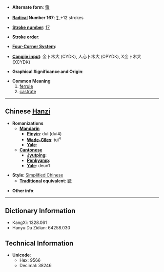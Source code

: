 * '''Alternate form''': [[鐓]]

* '''[[Wiktionary:Chinese radical index| Radical]] Number 167''': [[Wiktionary:Chinese radical index 钅|钅]]+12 strokes

* '''[[Wiktionary:Chinese total strokes index|Stroke number]]''': [[Wiktionary:Chinese total strokes index 17|17]]

* '''Stroke order''': 

* '''[[Wiktionary:Chinese four corner index|Four-Corner System]]''': 

* '''[[Wiktionary:Chinese Cangjie index|Cangjie input]]''': 金卜木大 (CYDK), 人心卜木大 (OPYDK), X金卜木大 (XCYDK)

* '''Graphical Significance and Origin''': 

* '''Common Meaning'''
*# [[ferrule]]
*# [[castrate]]


----

== Chinese [[Hanzi]] ==

* '''Romanizations'''
** '''[[Mandarin]]'''
*** '''[[Pinyin]]''': duì (dui4)
*** '''[[Wade-Giles]]''': tui<sup>4</sup>
*** '''[[Yale]]''': 
** '''[[Cantonese]]'''
*** '''[[Jyutping]]''':
*** '''[[Penkyamp]]''': 
*** '''[[Yale]]''': deun1

* '''Style''': [[Simplified Chinese]] 
** '''[[Traditional Chinese|Traditional]] equivalent''': [[鐓]]

* '''Other info''': 

----

== Dictionary Information ==

* KangXi: 1328.061
* Hanyu Da Zidian: 64258.030

== Technical Information ==

* '''Unicode''':
** Hex: 9566
** Decimal: 38246